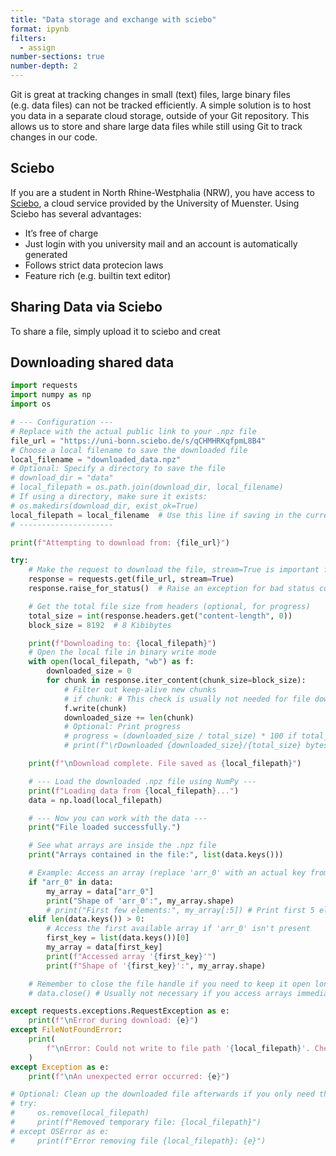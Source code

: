 ```yaml
---
title: "Data storage and exchange with sciebo"
format: ipynb
filters:
  - assign
number-sections: true
number-depth: 2
---
```


Git is great at tracking changes in small (text) files, large binary files (e.g. data files) can not be tracked efficiently. A simple solution is to host you data in a separate cloud storage, outside of your Git repository. This allows us to store and share large data files while still using Git to track changes in our code.

## Sciebo

If you are a student in North Rhine-Westphalia (NRW), you have access to [Sciebo](https://hochschulcloud.nrw/), a cloud service provided by the University of Muenster. Using Sciebo has several advantages:

- It's free of charge
- Just login with you university mail and an account is automatically generated
- Follows strict data protecion laws
- Feature rich (e.g. builtin text editor)

## Sharing Data via Sciebo

To share a file, simply upload it to sciebo and creat

## Downloading shared data


```python
import requests
import numpy as np
import os

# --- Configuration ---
# Replace with the actual public link to your .npz file
file_url = "https://uni-bonn.sciebo.de/s/qCHMHRKqfpmL8B4"
# Choose a local filename to save the downloaded file
local_filename = "downloaded_data.npz"
# Optional: Specify a directory to save the file
# download_dir = "data"
# local_filepath = os.path.join(download_dir, local_filename)
# If using a directory, make sure it exists:
# os.makedirs(download_dir, exist_ok=True)
local_filepath = local_filename  # Use this line if saving in the current directory
# ---------------------

print(f"Attempting to download from: {file_url}")

try:
    # Make the request to download the file, stream=True is important for large files
    response = requests.get(file_url, stream=True)
    response.raise_for_status()  # Raise an exception for bad status codes (4xx or 5xx)

    # Get the total file size from headers (optional, for progress)
    total_size = int(response.headers.get("content-length", 0))
    block_size = 8192  # 8 Kibibytes

    print(f"Downloading to: {local_filepath}")
    # Open the local file in binary write mode
    with open(local_filepath, "wb") as f:
        downloaded_size = 0
        for chunk in response.iter_content(chunk_size=block_size):
            # Filter out keep-alive new chunks
            # if chunk: # This check is usually not needed for file downloads
            f.write(chunk)
            downloaded_size += len(chunk)
            # Optional: Print progress
            # progress = (downloaded_size / total_size) * 100 if total_size > 0 else 0
            # print(f"\rDownloaded {downloaded_size}/{total_size} bytes ({progress:.2f}%)", end="")

    print(f"\nDownload complete. File saved as {local_filepath}")

    # --- Load the downloaded .npz file using NumPy ---
    print(f"Loading data from {local_filepath}...")
    data = np.load(local_filepath)

    # --- Now you can work with the data ---
    print("File loaded successfully.")

    # See what arrays are inside the .npz file
    print("Arrays contained in the file:", list(data.keys()))

    # Example: Access an array (replace 'arr_0' with an actual key from the printout above)
    if "arr_0" in data:
        my_array = data["arr_0"]
        print("Shape of 'arr_0':", my_array.shape)
        # print("First few elements:", my_array[:5]) # Print first 5 elements
    elif len(data.keys()) > 0:
        # Access the first available array if 'arr_0' isn't present
        first_key = list(data.keys())[0]
        my_array = data[first_key]
        print(f"Accessed array '{first_key}'")
        print(f"Shape of '{first_key}':", my_array.shape)

    # Remember to close the file handle if you need to keep it open longer
    # data.close() # Usually not necessary if you access arrays immediately

except requests.exceptions.RequestException as e:
    print(f"\nError during download: {e}")
except FileNotFoundError:
    print(
        f"\nError: Could not write to file path '{local_filepath}'. Check permissions or path."
    )
except Exception as e:
    print(f"\nAn unexpected error occurred: {e}")

# Optional: Clean up the downloaded file afterwards if you only need the data in memory
# try:
#     os.remove(local_filepath)
#     print(f"Removed temporary file: {local_filepath}")
# except OSError as e:
#     print(f"Error removing file {local_filepath}: {e}")

```